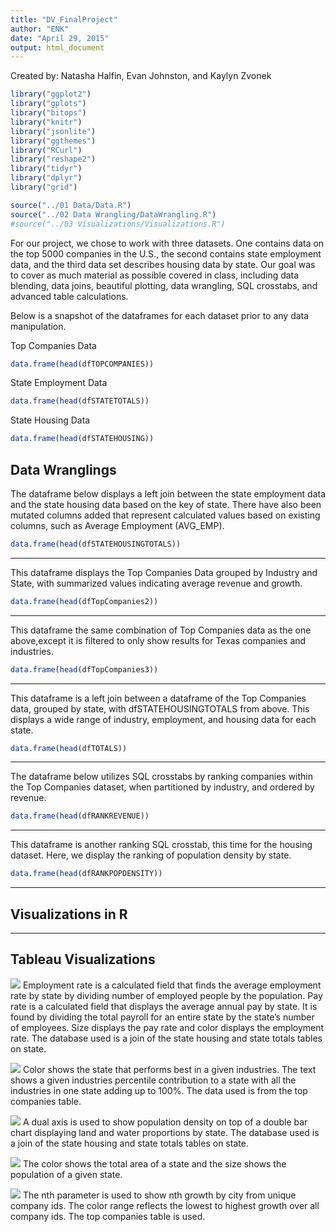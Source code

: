 ```yaml
---
title: "DV_FinalProject"
author: "ENK"
date: "April 29, 2015"
output: html_document
---
```

Created by: Natasha Halfin, Evan Johnston, and Kaylyn Zvonek 

```r
library("ggplot2")
library("gplots")
library("bitops")
library("knitr")
library("jsonlite")
library("ggthemes")
library("RCurl")
library("reshape2")
library("tidyr")
library("dplyr")
library("grid")

source("../01 Data/Data.R")
source("../02 Data Wrangling/DataWrangling.R")
#source("../03 Visualizations/Visualizations.R")
```


For our project, we chose to work with three datasets. One contains data on the top 5000 companies in the U.S., the second contains state employment data, and the third data set describes housing data by state. Our goal was to cover as much material as possible covered in class, including data blending, data joins, beautiful plotting, data wrangling, SQL crosstabs, and advanced table calculations.

Below is a snapshot of the dataframes for each dataset prior to any data manipulation.

Top Companies Data

```r
data.frame(head(dfTOPCOMPANIES))
```

State Employment Data
```r
data.frame(head(dfSTATETOTALS))
```

State Housing Data
```r
data.frame(head(dfSTATEHOUSING))
```


## Data Wranglings

The dataframe below displays a left join between the state employment data and the state housing data based on the key of state. There have also been mutated columns added that represent calculated values based on existing columns, such as Average Employment (AVG_EMP).
```r
data.frame(head(dfSTATEHOUSINGTOTALS))
```
**************
This dataframe displays the Top Companies Data grouped by Industry and State, with summarized values indicating average revenue and growth.
```r
data.frame(head(dfTopCompanies2))
```
**************

This dataframe the same combination of Top Companies data as the one above,except it is filtered to only show results for Texas companies and industries.
```r
data.frame(head(dfTopCompanies3))
```
**************

This dataframe is a left join between a dataframe of the Top Companies data, grouped by state, with dfSTATEHOUSINGTOTALS from above. This displays a wide range of industry, employment, and housing data for each state.
```r
data.frame(head(dfTOTALS))

```

****************
The dataframe below utilizes SQL crosstabs by ranking companies within the Top Companies dataset, when partitioned by industry, and ordered by revenue.
```r
data.frame(head(dfRANKREVENUE))
```
*************

This dataframe is another ranking SQL crosstab, this time for the housing dataset. Here, we display the ranking of population density by state.
```r
data.frame(head(dfRANKPOPDENSITY))
```
************
## Visualizations in R
***************
## Tableau Visualizations
![](./EmploymentPayState.png)
Employment rate is a calculated field that finds the average employment rate by state by dividing number of employed people by the population. Pay rate is a calculated field that displays the average annual pay by state. It is found by dividing the total payroll for an entire state by the state's number of employees. Size displays the pay rate and color displays the employment rate. The database used is a join of the state housing and state totals tables on state.   

![](./IndustryStateEarnings.png)
Color shows the state that performs best in a given industries. The text shows a given industries percentile contribution to a state with all the industries in one state adding up to 100%. The data used is from the top companies table. 

![](./LandWaterHousing.png)
A dual axis is used to show population density on top of a double bar chart displaying land and water proportions by state. The database used is a join of the state housing and state totals tables on state. 

![](./PopulationvsArea.jpg)
The color shows the total area of a state and the size shows the population of a given state.

![](./CityGrowthNth.png)
The nth parameter is used to show nth growth by city from unique company ids. The color range reflects the lowest to highest growth over all company ids. The top companies table is used.  

